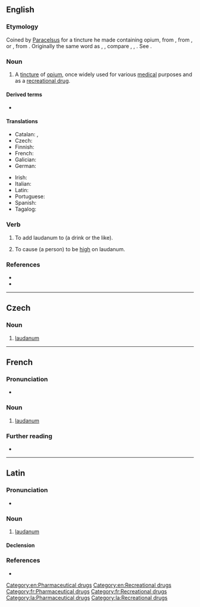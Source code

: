 {{also|Laudanum}}
==English==
{{wikipedia}}

===Etymology===
Coined by [[w:Paracelsus|Paracelsus]] for a tincture he made containing opium, from {{der|en|NL.|-}}, from {{der|en|la|laudō|t=I praise}}, or {{m|la|ladanum|t=a gum resin}}, from {{der|en|grc|λάδανον}}. Originally the same word as {{m|en|ladanum}}, {{m|en|labdanum}}, compare {{cog|fr|laudanum}}, {{cog|it|laudano}}, {{m|it|ladano}}. See {{m|en|ladanum}}.

===Noun===
{{en-noun|-|s}}

# A [[tincture]] of [[opium]], once widely used for various [[medical]] purposes and as a [[recreational drug]].

====Derived terms====
* {{l|en|Dutchman's laudanum}}

====Translations====
{{trans-top|the tincture of opium once widely used}}
* Catalan: {{t|ca|làudan|m}}, {{t|ca|làudanum|m}}
* Czech: {{t|cs|laudanum|n}}
* Finnish: {{t|fi|laudanumi}}
* French: {{t+|fr|laudanum|m}}
* Galician: {{t+|gl|láudano|m}}
* German: {{t+|de|Laudanum|n}}
{{trans-mid}}
* Irish: {{t|ga|ládanam|m}}
* Italian: {{t+|it|laudano|m}}
* Latin: {{t|la|laudanum}}
* Portuguese: {{t|pt|láudano|m}}
* Spanish: {{t|es|láudano|m}}
* Tagalog: {{t|tl|lawdano}}
{{trans-bottom}}

===Verb===
{{en-verb}}

# {{lb|en|transitive}} To add laudanum to (a drink or the like).
# {{lb|en|rare}} To cause (a person) to be [[high]] on laudanum.

===References===
* {{R:Webster 1913}}
* {{R:Online Etymology Dictionary}}

[[Category:en:Pharmaceutical drugs]]
[[Category:en:Recreational drugs]]

----

==Czech==

===Noun===
{{cs-noun|g=n}}

# [[#English|laudanum]] {{gloss|tincture of opium}}

----

==French==
{{wikipedia|lang=fr}}

===Pronunciation===
* {{fr-IPA}}

===Noun===
{{fr-noun|m|-|s}}

# [[#English|laudanum]]

===Further reading===
* {{R:TLFi}}

[[Category:fr:Pharmaceutical drugs]]
[[Category:fr:Recreational drugs]]

----

==Latin==

===Pronunciation===
* {{la-IPA}}

===Noun===
{{la-noun|laudanum<2>}}

# [[#English|laudanum]]

====Declension====
{{la-ndecl|laudanum<2>}}

===References===
* {{R:du Cange}}

[[Category:la:Pharmaceutical drugs]]
[[Category:la:Recreational drugs]]